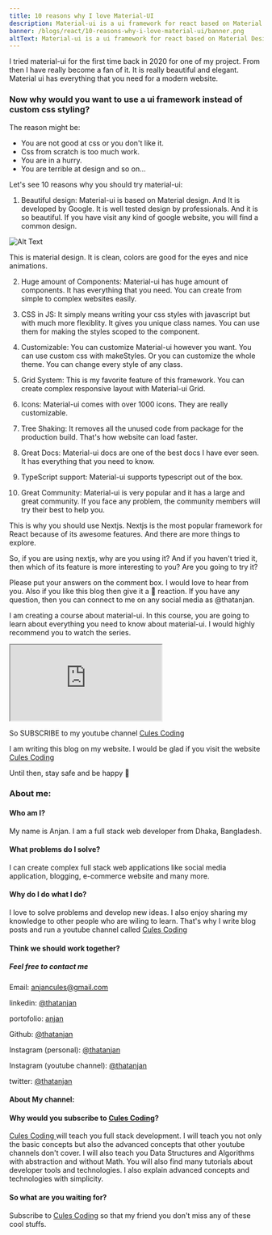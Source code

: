 ```yaml
---
title: 10 reasons why I love Material-UI
description: Material-ui is a ui framework for react based on Material Design which is developed by Google .
banner: /blogs/react/10-reasons-why-i-love-material-ui/banner.png
altText: Material-ui is a ui framework for react based on Material Design which is developed by Google .
---
```


I tried material-ui for the first time back in 2020 for one of my project. From then I have really become a fan of it. It is really beautiful and elegant.  Material ui has everything that you need for a modern website.  

### Now why would you want to use a ui framework instead of custom css styling?

The reason might be: 

- You are not good at css or you don't like it.
- Css from scratch is too much work.
- You are in a hurry.
- You are terrible at design and so on...

Let's see 10 reasons why you should try material-ui:

1. Beautiful design: Material-ui is based on Material design. And It is developed by Google. It is well tested design by professionals. And it is so beautiful. If you have visit any kind of google website, you will find a common design. 
 
 ![Alt Text](https://dev-to-uploads.s3.amazonaws.com/uploads/articles/0bj13ymg0g98yxzieups.jpg)

 This is material design. It is clean, colors are good for the eyes and nice animations.

2. Huge amount of Components: Material-ui has huge amount of components. It has everything that you need. You can create from simple to complex websites easily.

3. CSS in JS: It simply means writing your css styles with javascript but with much more flexiblity. It gives you unique class names. You can use them for making the styles scoped to the component.

4. Customizable: You can customize Material-ui however you want. You can use custom css with makeStyles. Or you can customize the whole theme. You can change every style of any class.

5. Grid System: This is my favorite feature of this framework. You can create complex responsive layout with Material-ui Grid.

6. Icons: Material-ui comes with over 1000 icons. They are really customizable.

7. Tree Shaking: It removes all the unused code from package for the production build. That's how website can load faster.

8. Great Docs: Material-ui docs are one of the best docs I have ever seen. It has everything that you need to know.

9. TypeScript support: Material-ui supports typescript out of the box. 

10. Great Community: Material-ui is very popular and it has a large and great community. If you face any problem, the community members will try their best to help you.


This is why you should use Nextjs. Nextjs is the most popular framework for React because of its awesome features. And there are more things to explore.

So, if you are using nextjs, why are you using it?  And if you haven't tried it, then which of its feature is more interesting to you? Are you going to try it?

Please put your answers on the comment box. I would love to hear from you. Also if you like this blog then give it a 💖 reaction. If you have any question, then you can connect to me on any social media as @thatanjan.  

I am creating a course about material-ui. In this course, you are going to learn about everything you need to know about material-ui. I would highly recommend you to watch the series.

<iframe src="https://www.youtube.com/embed/grjle8AcQRs" title="10 reasons why I love Material-UI" allow="accelerometer; autoplay; clipboard-write; encrypted-media; gyroscope; picture-in-picture" allowfullscreen></iframe>

So SUBSCRIBE to my youtube channel [Cules Coding](https://www.youtube.com/channel/UCBaGowNYTUsm3IDaHbLRMYw?sub_confirmation=1)

I am writing this blog on my website. I would be glad if you visit the website [Cules Coding](https://culescoding.space/)

Until then, stay safe and be happy 🙂

### About me:

#### Who am I?

My name is Anjan. I am a full stack web developer from Dhaka, Bangladesh.

#### What problems do I solve?

I can create complex full stack web applications like social media application, blogging, e-commerce website and many more.

#### Why do I do what I do?

I love to solve problems and develop new ideas. I also enjoy sharing my knowledge to other people who are wiling to learn. That's why I write blog posts and run a youtube channel called [Cules Coding](https://www.youtube.com/channel/UCBaGowNYTUsm3IDaHbLRMYw?sub_confirmation=1)

#### Think we should work together?

##### Feel free to contact me

Email: anjancules@gmail.com

linkedin: [@thatanjan](https://linkedin.com/in/thatanjan/)

portofolio: [anjan](https://anjan.vercel.app/)

Github: [@thatanjan](https://github.com/thatAnjan/)

Instagram (personal): [@thatanjan](https://instagram.com/thatAnjan/)

Instagram (youtube channel): [@thatanjan](https://instagram.com/cules_coding/)

twitter: [@thatanjan](https://twitter.com/thatAnjan)

#### About My channel:

#### Why would you subscribe to [Cules Coding](https://www.youtube.com/channel/UCBaGowNYTUsm3IDaHbLRMYw?sub_confirmation=1)?

[ Cules Coding ](https://www.youtube.com/channel/UCBaGowNYTUsm3IDaHbLRMYw?sub_confirmation=1) will teach you full stack development. I will teach you not only the basic concepts but also the advanced concepts that other youtube channels don't cover. I will also teach you Data Structures and Algorithms with abstraction and without Math. You will also find many tutorials about developer tools and technologies. I also explain advanced concepts and technologies with simplicity.

#### So what are you waiting for?

Subscribe to [Cules Coding](https://www.youtube.com/channel/UCBaGowNYTUsm3IDaHbLRMYw?sub_confirmation=1) so that my friend you don't miss any of these cool stuffs.


